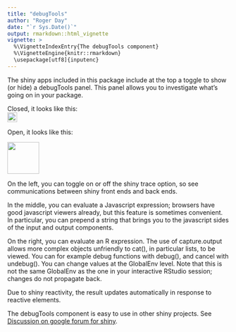 ```yaml
---
title: "debugTools"
author: "Roger Day"
date: "`r Sys.Date()`"
output: rmarkdown::html_vignette
vignette: >
  %\VignetteIndexEntry{The debugTools component}
  %\VignetteEngine{knitr::rmarkdown}
  \usepackage[utf8]{inputenc}
---
```


The shiny apps included in this package include at the top a toggle to show (or hide) a debugTools panel. This panel allows you to investigate what's going on in your package.

Closed, it looks like this:  
<div style="vertical-align:center"> <img src=Screenshot-debugTools-closed.png height="22"> </div>



Open, it looks like this:  

<img src=Screenshot-debugTools-open.png height="72">


On the left, you can toggle on or off the shiny trace option, so see communications between shiny front ends and back ends. 

In the middle, you can evaluate a Javascript expression; browsers have good javascript viewers already, but this feature is sometimes convenient.  In particular, you can prepend a string that brings you to the javascript sides of the input and output components.

On the right, you can evaluate an R expression. The use of capture.output allows more complex objects unfriendly to cat(), in particular lists, to be viewed. You can for example debug functions with debug(), and cancel with undebug(). You can change values at the GlobalEnv level. Note that this is not the same GlobalEnv as the one in your interactive RStudio session; changes do not propagate back.

Due to shiny reactivity, the result updates automatically in response to reactive elements.


The debugTools component is easy to use in other shiny projects. See [Discussion on google forum for shiny](https://groups.google.com/forum/?utm_medium=email&utm_source=footer#!msg/shiny-discuss/yPb30q2DcpI/4VPl2JeU9d8J).

